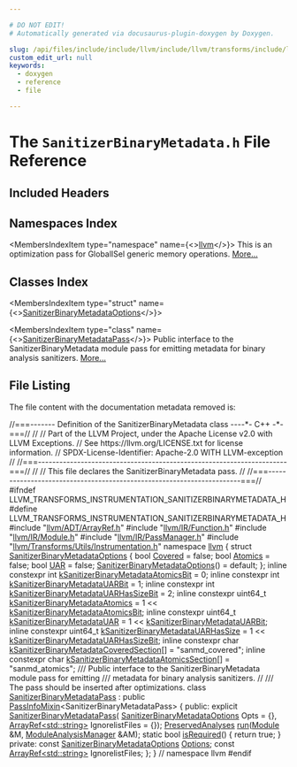 ```yaml
---

# DO NOT EDIT!
# Automatically generated via docusaurus-plugin-doxygen by Doxygen.

slug: /api/files/include/include/llvm/include/llvm/transforms/include/llvm/transforms/instrumentation/sanitizerbinarymetadata-h
custom_edit_url: null
keywords:
  - doxygen
  - reference
  - file

---
```





# The `SanitizerBinaryMetadata.h` File Reference

<DoxygenPage pluginConfig={pluginConfig}>



## Included Headers

<IncludesList>
<IncludesListItem
  filePath="llvm/ADT/ArrayRef.h"
  permalink="/docs/api/files/include/include/llvm/include/llvm/adt/arrayref-h"
  isLocal="true" />
<IncludesListItem
  filePath="llvm/IR/Function.h"
  permalink="/docs/api/files/include/include/llvm/include/llvm/ir/function-h"
  isLocal="true" />
<IncludesListItem
  filePath="llvm/IR/Module.h"
  permalink="/docs/api/files/include/include/llvm/include/llvm/ir/module-h"
  isLocal="true" />
<IncludesListItem
  filePath="llvm/IR/PassManager.h"
  permalink="/docs/api/files/include/include/llvm/include/llvm/ir/passmanager-h"
  isLocal="true" />
<IncludesListItem
  filePath="llvm/Transforms/Utils/Instrumentation.h"
  permalink="/docs/api/files/include/include/llvm/include/llvm/transforms/include/llvm/transforms/utils/instrumentation-h"
  isLocal="true" />
</IncludesList>

## Namespaces Index

<MembersIndex>

<MembersIndexItem
  type="namespace"
  name={<><a href="/docs/api/namespaces/llvm">llvm</a></>}>
This is an optimization pass for GlobalISel generic memory operations. <a href="/docs/api/namespaces/llvm/#details">More...</a>
</MembersIndexItem>

</MembersIndex>

## Classes Index

<MembersIndex>

<MembersIndexItem
  type="struct"
  name={<><a href="/docs/api/structs/llvm/sanitizerbinarymetadataoptions">SanitizerBinaryMetadataOptions</a></>}>
</MembersIndexItem>

<MembersIndexItem
  type="class"
  name={<><a href="/docs/api/classes/llvm/sanitizerbinarymetadatapass">SanitizerBinaryMetadataPass</a></>}>
Public interface to the SanitizerBinaryMetadata module pass for emitting metadata for binary analysis sanitizers. <a href="/docs/api/classes/llvm/sanitizerbinarymetadatapass/#details">More...</a>
</MembersIndexItem>

</MembersIndex>


## File Listing

The file content with the documentation metadata removed is:

<ProgramListing>

<Link id="l00001" /><CodeLine lineNumber="1"><Highlight kind="comment">//===------- Definition of the SanitizerBinaryMetadata class ----&#42;- C++ -&#42;-===//</Highlight><Highlight kind="normal"></Highlight></CodeLine>
<Link id="l00002" /><CodeLine lineNumber="2"><Highlight kind="normal"></Highlight><Highlight kind="comment">//</Highlight><Highlight kind="normal"></Highlight></CodeLine>
<Link id="l00003" /><CodeLine lineNumber="3"><Highlight kind="normal"></Highlight><Highlight kind="comment">// Part of the LLVM Project, under the Apache License v2.0 with LLVM Exceptions.</Highlight><Highlight kind="normal"></Highlight></CodeLine>
<Link id="l00004" /><CodeLine lineNumber="4"><Highlight kind="normal"></Highlight><Highlight kind="comment">// See https://llvm.org/LICENSE.txt for license information.</Highlight><Highlight kind="normal"></Highlight></CodeLine>
<Link id="l00005" /><CodeLine lineNumber="5"><Highlight kind="normal"></Highlight><Highlight kind="comment">// SPDX-License-Identifier: Apache-2.0 WITH LLVM-exception</Highlight><Highlight kind="normal"></Highlight></CodeLine>
<Link id="l00006" /><CodeLine lineNumber="6"><Highlight kind="normal"></Highlight><Highlight kind="comment">//</Highlight><Highlight kind="normal"></Highlight></CodeLine>
<Link id="l00007" /><CodeLine lineNumber="7"><Highlight kind="normal"></Highlight><Highlight kind="comment">//===----------------------------------------------------------------------===//</Highlight><Highlight kind="normal"></Highlight></CodeLine>
<Link id="l00008" /><CodeLine lineNumber="8"><Highlight kind="normal"></Highlight><Highlight kind="comment">//</Highlight><Highlight kind="normal"></Highlight></CodeLine>
<Link id="l00009" /><CodeLine lineNumber="9"><Highlight kind="normal"></Highlight><Highlight kind="comment">// This file declares the SanitizerBinaryMetadata pass.</Highlight><Highlight kind="normal"></Highlight></CodeLine>
<Link id="l00010" /><CodeLine lineNumber="10"><Highlight kind="normal"></Highlight><Highlight kind="comment">//</Highlight><Highlight kind="normal"></Highlight></CodeLine>
<Link id="l00011" /><CodeLine lineNumber="11"><Highlight kind="normal"></Highlight><Highlight kind="comment">//===----------------------------------------------------------------------===//</Highlight><Highlight kind="normal"></Highlight></CodeLine>
<Link id="l00012" /><CodeLine lineNumber="12"><Highlight kind="normal"></Highlight><Highlight kind="preprocessor">#ifndef LLVM&#95;TRANSFORMS&#95;INSTRUMENTATION&#95;SANITIZERBINARYMETADATA&#95;H</Highlight><Highlight kind="normal"></Highlight></CodeLine>
<Link id="l00013" /><CodeLine lineNumber="13"><Highlight kind="normal"></Highlight><Highlight kind="preprocessor">#define LLVM&#95;TRANSFORMS&#95;INSTRUMENTATION&#95;SANITIZERBINARYMETADATA&#95;H</Highlight><Highlight kind="normal"></Highlight></CodeLine>
<Link id="l00014" /><CodeLine lineNumber="14"><Highlight kind="normal"></Highlight></CodeLine>
<Link id="l00015" /><CodeLine lineNumber="15"><Highlight kind="normal"></Highlight><Highlight kind="preprocessor">#include &quot;<a href="/docs/api/files/include/include/llvm/include/llvm/adt/arrayref-h">llvm/ADT/ArrayRef.h</a>&quot;</Highlight><Highlight kind="normal"></Highlight></CodeLine>
<Link id="l00016" /><CodeLine lineNumber="16"><Highlight kind="normal"></Highlight><Highlight kind="preprocessor">#include &quot;<a href="/docs/api/files/include/include/llvm/include/llvm/ir/function-h">llvm/IR/Function.h</a>&quot;</Highlight><Highlight kind="normal"></Highlight></CodeLine>
<Link id="l00017" /><CodeLine lineNumber="17"><Highlight kind="normal"></Highlight><Highlight kind="preprocessor">#include &quot;<a href="/docs/api/files/include/include/llvm/include/llvm/ir/module-h">llvm/IR/Module.h</a>&quot;</Highlight><Highlight kind="normal"></Highlight></CodeLine>
<Link id="l00018" /><CodeLine lineNumber="18"><Highlight kind="normal"></Highlight><Highlight kind="preprocessor">#include &quot;<a href="/docs/api/files/include/include/llvm/include/llvm/ir/passmanager-h">llvm/IR/PassManager.h</a>&quot;</Highlight><Highlight kind="normal"></Highlight></CodeLine>
<Link id="l00019" /><CodeLine lineNumber="19"><Highlight kind="normal"></Highlight><Highlight kind="preprocessor">#include &quot;<a href="/docs/api/files/include/include/llvm/include/llvm/transforms/include/llvm/transforms/utils/instrumentation-h">llvm/Transforms/Utils/Instrumentation.h</a>&quot;</Highlight><Highlight kind="normal"></Highlight></CodeLine>
<Link id="l00020" /><CodeLine lineNumber="20"><Highlight kind="normal"></Highlight></CodeLine>
<Link id="l00021" /><CodeLine lineNumber="21"><Highlight kind="normal"></Highlight><Highlight kind="keyword">namespace </Highlight><Highlight kind="normal"><a href="/docs/api/namespaces/llvm">llvm</a> &#123;</Highlight></CodeLine>
<Link id="l00022" /><CodeLine lineNumber="22"><Highlight kind="normal"></Highlight></CodeLine>
<Link id="l00023" /><CodeLine lineNumber="23" lineLink="/docs/api/structs/llvm/sanitizerbinarymetadataoptions"><Highlight kind="normal"></Highlight><Highlight kind="keyword">struct </Highlight><Highlight kind="normal"><a href="/docs/api/structs/llvm/sanitizerbinarymetadataoptions/#a11b8a36989040f942effc2de1458e47a">SanitizerBinaryMetadataOptions</a> &#123;</Highlight></CodeLine>
<Link id="l00024" /><CodeLine lineNumber="24" lineLink="/docs/api/structs/llvm/sanitizerbinarymetadataoptions/#a56d8d769734eae6aeea0510cc8b6fb00"><Highlight kind="normal">  </Highlight><Highlight kind="keywordtype">bool</Highlight><Highlight kind="normal"> <a href="/docs/api/structs/llvm/sanitizerbinarymetadataoptions/#a56d8d769734eae6aeea0510cc8b6fb00">Covered</a> = </Highlight><Highlight kind="keyword">false</Highlight><Highlight kind="normal">;</Highlight></CodeLine>
<Link id="l00025" /><CodeLine lineNumber="25" lineLink="/docs/api/structs/llvm/sanitizerbinarymetadataoptions/#a4d6f00f1f1b9e48abcf36513d5222a60"><Highlight kind="normal">  </Highlight><Highlight kind="keywordtype">bool</Highlight><Highlight kind="normal"> <a href="/docs/api/structs/llvm/sanitizerbinarymetadataoptions/#a4d6f00f1f1b9e48abcf36513d5222a60">Atomics</a> = </Highlight><Highlight kind="keyword">false</Highlight><Highlight kind="normal">;</Highlight></CodeLine>
<Link id="l00026" /><CodeLine lineNumber="26" lineLink="/docs/api/structs/llvm/sanitizerbinarymetadataoptions/#ac9358ea6f157a64e6b12a2c4f08ad1f8"><Highlight kind="normal">  </Highlight><Highlight kind="keywordtype">bool</Highlight><Highlight kind="normal"> <a href="/docs/api/structs/llvm/sanitizerbinarymetadataoptions/#ac9358ea6f157a64e6b12a2c4f08ad1f8">UAR</a> = </Highlight><Highlight kind="keyword">false</Highlight><Highlight kind="normal">;</Highlight></CodeLine>
<Link id="l00027" /><CodeLine lineNumber="27" lineLink="/docs/api/structs/llvm/sanitizerbinarymetadataoptions/#a11b8a36989040f942effc2de1458e47a"><Highlight kind="normal">  <a href="/docs/api/structs/llvm/sanitizerbinarymetadataoptions/#a11b8a36989040f942effc2de1458e47a">SanitizerBinaryMetadataOptions</a>() = </Highlight><Highlight kind="keywordflow">default</Highlight><Highlight kind="normal">;</Highlight></CodeLine>
<Link id="l00028" /><CodeLine lineNumber="28"><Highlight kind="normal">&#125;;</Highlight></CodeLine>
<Link id="l00029" /><CodeLine lineNumber="29"><Highlight kind="normal"></Highlight></CodeLine>
<Link id="l00030" /><CodeLine lineNumber="30" lineLink="/docs/api/namespaces/llvm/#a8679fa67e2852685fc956639e0084198"><Highlight kind="normal"></Highlight><Highlight kind="keyword">inline</Highlight><Highlight kind="normal"> </Highlight><Highlight kind="keyword">constexpr</Highlight><Highlight kind="normal"> </Highlight><Highlight kind="keywordtype">int</Highlight><Highlight kind="normal"> <a href="/docs/api/namespaces/llvm/#a8679fa67e2852685fc956639e0084198">kSanitizerBinaryMetadataAtomicsBit</a> = 0;</Highlight></CodeLine>
<Link id="l00031" /><CodeLine lineNumber="31" lineLink="/docs/api/namespaces/llvm/#a90ae9e9266867cae1503c9de4b2130fc"><Highlight kind="normal"></Highlight><Highlight kind="keyword">inline</Highlight><Highlight kind="normal"> </Highlight><Highlight kind="keyword">constexpr</Highlight><Highlight kind="normal"> </Highlight><Highlight kind="keywordtype">int</Highlight><Highlight kind="normal"> <a href="/docs/api/namespaces/llvm/#a90ae9e9266867cae1503c9de4b2130fc">kSanitizerBinaryMetadataUARBit</a> = 1;</Highlight></CodeLine>
<Link id="l00032" /><CodeLine lineNumber="32" lineLink="/docs/api/namespaces/llvm/#a730efbdf567efc36a1d05cac8a9d3728"><Highlight kind="normal"></Highlight><Highlight kind="keyword">inline</Highlight><Highlight kind="normal"> </Highlight><Highlight kind="keyword">constexpr</Highlight><Highlight kind="normal"> </Highlight><Highlight kind="keywordtype">int</Highlight><Highlight kind="normal"> <a href="/docs/api/namespaces/llvm/#a730efbdf567efc36a1d05cac8a9d3728">kSanitizerBinaryMetadataUARHasSizeBit</a> = 2;</Highlight></CodeLine>
<Link id="l00033" /><CodeLine lineNumber="33"><Highlight kind="normal"></Highlight></CodeLine>
<Link id="l00034" /><CodeLine lineNumber="34" lineLink="/docs/api/namespaces/llvm/#a7abf8f44afa972af8f8943512e940d6b"><Highlight kind="normal"></Highlight><Highlight kind="keyword">inline</Highlight><Highlight kind="normal"> </Highlight><Highlight kind="keyword">constexpr</Highlight><Highlight kind="normal"> uint64&#95;t <a href="/docs/api/namespaces/llvm/#a7abf8f44afa972af8f8943512e940d6b">kSanitizerBinaryMetadataAtomics</a> =</Highlight></CodeLine>
<Link id="l00035" /><CodeLine lineNumber="35"><Highlight kind="normal">    1 &lt;&lt; <a href="/docs/api/namespaces/llvm/#a8679fa67e2852685fc956639e0084198">kSanitizerBinaryMetadataAtomicsBit</a>;</Highlight></CodeLine>
<Link id="l00036" /><CodeLine lineNumber="36" lineLink="/docs/api/namespaces/llvm/#a551a11651ce992fda0c8d784210e144a"><Highlight kind="normal"></Highlight><Highlight kind="keyword">inline</Highlight><Highlight kind="normal"> </Highlight><Highlight kind="keyword">constexpr</Highlight><Highlight kind="normal"> uint64&#95;t <a href="/docs/api/namespaces/llvm/#a551a11651ce992fda0c8d784210e144a">kSanitizerBinaryMetadataUAR</a> =</Highlight></CodeLine>
<Link id="l00037" /><CodeLine lineNumber="37"><Highlight kind="normal">    1 &lt;&lt; <a href="/docs/api/namespaces/llvm/#a90ae9e9266867cae1503c9de4b2130fc">kSanitizerBinaryMetadataUARBit</a>;</Highlight></CodeLine>
<Link id="l00038" /><CodeLine lineNumber="38" lineLink="/docs/api/namespaces/llvm/#a70c494ca9c5d600ff822be6ce93b7f21"><Highlight kind="normal"></Highlight><Highlight kind="keyword">inline</Highlight><Highlight kind="normal"> </Highlight><Highlight kind="keyword">constexpr</Highlight><Highlight kind="normal"> uint64&#95;t <a href="/docs/api/namespaces/llvm/#a70c494ca9c5d600ff822be6ce93b7f21">kSanitizerBinaryMetadataUARHasSize</a> =</Highlight></CodeLine>
<Link id="l00039" /><CodeLine lineNumber="39"><Highlight kind="normal">    1 &lt;&lt; <a href="/docs/api/namespaces/llvm/#a730efbdf567efc36a1d05cac8a9d3728">kSanitizerBinaryMetadataUARHasSizeBit</a>;</Highlight></CodeLine>
<Link id="l00040" /><CodeLine lineNumber="40"><Highlight kind="normal"></Highlight></CodeLine>
<Link id="l00041" /><CodeLine lineNumber="41" lineLink="/docs/api/namespaces/llvm/#a9a0f43f34c708716064fa09fc351c4a6"><Highlight kind="normal"></Highlight><Highlight kind="keyword">inline</Highlight><Highlight kind="normal"> </Highlight><Highlight kind="keyword">constexpr</Highlight><Highlight kind="normal"> </Highlight><Highlight kind="keywordtype">char</Highlight><Highlight kind="normal"> <a href="/docs/api/namespaces/llvm/#a9a0f43f34c708716064fa09fc351c4a6">kSanitizerBinaryMetadataCoveredSection</a>&#91;&#93; =</Highlight></CodeLine>
<Link id="l00042" /><CodeLine lineNumber="42"><Highlight kind="normal">    </Highlight><Highlight kind="stringliteral">&quot;sanmd&#95;covered&quot;</Highlight><Highlight kind="normal">;</Highlight></CodeLine>
<Link id="l00043" /><CodeLine lineNumber="43" lineLink="/docs/api/namespaces/llvm/#ad79efcb8b24a91062b1bc1b0eccb7478"><Highlight kind="normal"></Highlight><Highlight kind="keyword">inline</Highlight><Highlight kind="normal"> </Highlight><Highlight kind="keyword">constexpr</Highlight><Highlight kind="normal"> </Highlight><Highlight kind="keywordtype">char</Highlight><Highlight kind="normal"> <a href="/docs/api/namespaces/llvm/#ad79efcb8b24a91062b1bc1b0eccb7478">kSanitizerBinaryMetadataAtomicsSection</a>&#91;&#93; =</Highlight></CodeLine>
<Link id="l00044" /><CodeLine lineNumber="44"><Highlight kind="normal">    </Highlight><Highlight kind="stringliteral">&quot;sanmd&#95;atomics&quot;</Highlight><Highlight kind="normal">;</Highlight></CodeLine>
<Link id="l00045" /><CodeLine lineNumber="45"><Highlight kind="normal"></Highlight><Highlight kind="comment"></Highlight></CodeLine>
<Link id="l00046" /><CodeLine lineNumber="46"><Highlight kind="comment">/// Public interface to the SanitizerBinaryMetadata module pass for emitting</Highlight></CodeLine>
<Link id="l00047" /><CodeLine lineNumber="47"><Highlight kind="comment">/// metadata for binary analysis sanitizers.</Highlight><Highlight kind="normal"></Highlight></CodeLine>
<Link id="l00048" /><CodeLine lineNumber="48"><Highlight kind="normal"></Highlight><Highlight kind="comment">//</Highlight><Highlight kind="comment"></Highlight></CodeLine>
<Link id="l00049" /><CodeLine lineNumber="49"><Highlight kind="comment">/// The pass should be inserted after optimizations.</Highlight><Highlight kind="normal"></Highlight></CodeLine>
<Link id="l00050" /><CodeLine lineNumber="50" lineLink="/docs/api/classes/llvm/sanitizerbinarymetadatapass"><Highlight kind="normal"></Highlight><Highlight kind="keyword">class </Highlight><Highlight kind="normal"><a href="/docs/api/classes/llvm/sanitizerbinarymetadatapass/#a1476c95d4c8d34c871bf57052b18e228">SanitizerBinaryMetadataPass</a></Highlight></CodeLine>
<Link id="l00051" /><CodeLine lineNumber="51"><Highlight kind="normal">    : </Highlight><Highlight kind="keyword">public</Highlight><Highlight kind="normal"> <a href="/docs/api/structs/llvm/passinfomixin">PassInfoMixin</a>&lt;SanitizerBinaryMetadataPass&gt; &#123;</Highlight></CodeLine>
<Link id="l00052" /><CodeLine lineNumber="52"><Highlight kind="normal"></Highlight><Highlight kind="keyword">public</Highlight><Highlight kind="normal">:</Highlight></CodeLine>
<Link id="l00053" /><CodeLine lineNumber="53"><Highlight kind="normal">  </Highlight><Highlight kind="keyword">explicit</Highlight><Highlight kind="normal"> <a href="/docs/api/classes/llvm/sanitizerbinarymetadatapass/#a1476c95d4c8d34c871bf57052b18e228">SanitizerBinaryMetadataPass</a>(</Highlight></CodeLine>
<Link id="l00054" /><CodeLine lineNumber="54"><Highlight kind="normal">      <a href="/docs/api/structs/llvm/sanitizerbinarymetadataoptions">SanitizerBinaryMetadataOptions</a> Opts = &#123;&#125;,</Highlight></CodeLine>
<Link id="l00055" /><CodeLine lineNumber="55"><Highlight kind="normal">      <a href="/docs/api/classes/llvm/arrayref">ArrayRef&lt;std::string&gt;</a> IgnorelistFiles = &#123;&#125;);</Highlight></CodeLine>
<Link id="l00056" /><CodeLine lineNumber="56"><Highlight kind="normal">  <a href="/docs/api/classes/llvm/preservedanalyses">PreservedAnalyses</a> <a href="/docs/api/classes/llvm/sanitizerbinarymetadatapass/#a4c4b3aea1ab9cc4a61033672c29e3c69">run</a>(<a href="/docs/api/classes/llvm/module">Module</a> &amp;M, <a href="/docs/api/namespaces/llvm/#af9c9208365fd9ce11392b4d79485e259">ModuleAnalysisManager</a> &amp;AM);</Highlight></CodeLine>
<Link id="l00057" /><CodeLine lineNumber="57" lineLink="/docs/api/classes/llvm/sanitizerbinarymetadatapass/#aefbc3b9b18000386e48463236eccf9cf"><Highlight kind="normal">  </Highlight><Highlight kind="keyword">static</Highlight><Highlight kind="normal"> </Highlight><Highlight kind="keywordtype">bool</Highlight><Highlight kind="normal"> <a href="/docs/api/classes/llvm/sanitizerbinarymetadatapass/#aefbc3b9b18000386e48463236eccf9cf">isRequired</a>() &#123; </Highlight><Highlight kind="keywordflow">return</Highlight><Highlight kind="normal"> </Highlight><Highlight kind="keyword">true</Highlight><Highlight kind="normal">; &#125;</Highlight></CodeLine>
<Link id="l00058" /><CodeLine lineNumber="58"><Highlight kind="normal"></Highlight></CodeLine>
<Link id="l00059" /><CodeLine lineNumber="59"><Highlight kind="normal"></Highlight><Highlight kind="keyword">private</Highlight><Highlight kind="normal">:</Highlight></CodeLine>
<Link id="l00060" /><CodeLine lineNumber="60"><Highlight kind="normal">  </Highlight><Highlight kind="keyword">const</Highlight><Highlight kind="normal"> <a href="/docs/api/structs/llvm/sanitizerbinarymetadataoptions">SanitizerBinaryMetadataOptions</a> <a href="/docs/api/files/lib/lib/debuginfo/lib/debuginfo/logicalview/lib/debuginfo/logicalview/core/lvoptions-cpp/#ab4088b7a11f3cbc38ac16a6e9c72494e">Options</a>;</Highlight></CodeLine>
<Link id="l00061" /><CodeLine lineNumber="61"><Highlight kind="normal">  </Highlight><Highlight kind="keyword">const</Highlight><Highlight kind="normal"> <a href="/docs/api/classes/llvm/arrayref">ArrayRef&lt;std::string&gt;</a> IgnorelistFiles;</Highlight></CodeLine>
<Link id="l00062" /><CodeLine lineNumber="62"><Highlight kind="normal">&#125;;</Highlight></CodeLine>
<Link id="l00063" /><CodeLine lineNumber="63"><Highlight kind="normal"></Highlight></CodeLine>
<Link id="l00064" /><CodeLine lineNumber="64"><Highlight kind="normal">&#125; </Highlight><Highlight kind="comment">// namespace llvm</Highlight><Highlight kind="normal"></Highlight></CodeLine>
<Link id="l00065" /><CodeLine lineNumber="65"><Highlight kind="normal"></Highlight></CodeLine>
<Link id="l00066" /><CodeLine lineNumber="66"><Highlight kind="normal"></Highlight><Highlight kind="preprocessor">#endif</Highlight></CodeLine>

</ProgramListing>

</DoxygenPage>
